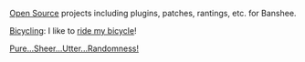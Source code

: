 [[Projects/Open Source|Open Source]] projects including plugins, patches, rantings, etc. for Banshee.

[[Projects/Bicycling|Bicycling]]: I like to [http://en.wikipedia.org/wiki/Bicycle_Race ride my bicycle]!

[[Pure...Sheer...Utter...Randomness!]]